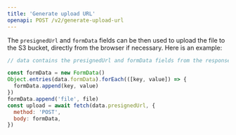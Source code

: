 ```yaml
---
title: 'Generate upload URL'
openapi: POST /v2/generate-upload-url
---
```


The `presignedUrl` and `formData` fields can be then used to upload the file to the S3 bucket, directly from the browser if necessary. Here is an example:

```js
// data contains the presignedUrl and formData fields from the response

const formData = new FormData()
Object.entries(data.formData).forEach(([key, value]) => {
  formData.append(key, value)
})
formData.append('file', file)
const upload = await fetch(data.presignedUrl, {
  method: 'POST',
  body: formData,
})
```